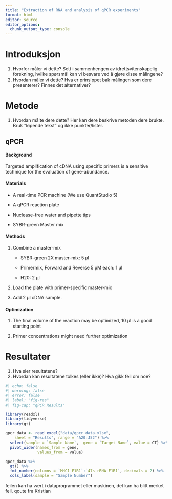 ```yaml
---
title: "Extraction of RNA and analysis of qPCR experiments"
format: html
editor: source
editor_options: 
  chunk_output_type: console
---
```


# Introduksjon

1.  Hvorfor måler vi dette? Sett i sammenhengen av idrettsvitenskapelig forskning, hvilke spørsmål kan vi besvare ved å gjøre disse målingene?
2.  Hvordan måler vi dette? Hva er prinsippet bak målingen som dere presenterer? Finnes det alternativer?

# Metode

1.  Hvordan målte dere dette? Her kan dere beskrive metoden dere brukte. Bruk "løpende tekst" og ikke punkter/lister.

## qPCR

#### Background

Targeted amplification of cDNA using specific primers is a sensitive technique for the evaluation of gene-abundance.

#### Materials

-   A real-time PCR machine (We use QuantStudio 5)

-   A qPCR reaction plate

-   Nuclease-free water and pipette tips

-   SYBR-green Master mix

#### Methods

1.  Combine a master-mix

    -   SYBR-green 2X master-mix: 5 μl

    -   Primermix, Forward and Reverse 5 μM         each: 1 μl

    -   H20: 2 μl

2.  Load the plate with primer-specific master-mix

3.  Add 2 μl cDNA sample.

####    Optimization

1.  The final volume of the reaction may be optimized, 10 μl is a good starting point

2.  Primer concentrations might need further optimization

# Resultater

1.  Hva sier resultatene?
2.  Hvordan kan resultatene tolkes (eller ikke)? Hva gikk feil om noe?

```r
#| echo: false
#| warning: false
#| error: false
#| label: "fig-res"
#| fig-cap: "qPCR Results"

library(readxl)
library(tidyverse)
library(gt)

qpcr_data <- read_excel("data/qpcr_data.xlsx", 
    sheet = "Results", range = "A20:J52") %>% 
  select(sample = `Sample Name`,  gene = `Target Name`, value = CT) %>% 
  pivot_wider(names_from = gene,
              values_from = value)

qpcr_data %>% 
  gt() %>% 
  fmt_number(columns = `MHC1 F1R1`:`47s rRNA F1R1`, decimals = 2) %>% 
  cols_label(sample = "Sample Number")
```

feilen kan ha vært i dataprogrammet eller maskinen, det kan ha blitt merket feil. qoute fra Kristian

